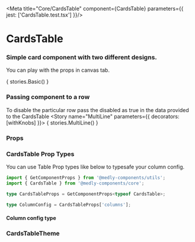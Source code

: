 
<Meta title="Core/CardsTable" component={CardsTable} parameters={{ jest: ['CardsTable.test.tsx'] }}/>

# CardsTable

### Simple card component with two different designs.
You can play with the props in canvas tab.



<Preview withToolbar>
    <Story name="Basic" parameters={{ decorators: [withKnobs] }}>
        {
            stories.Basic()
        }
    </Story>
</Preview>


### Passing component to a row
To disable the particular row pass the disabled as true in the data provided to the CardsTable
<Preview withToolbar>
    <Story name="MultiLine" parameters={{ decorators: [withKnobs] }}>
        {
            stories.MultiLine()
        }
    </Story>
</Preview>

### Props
<Props of={CardsTable} />

### CardsTable Prop Types

You can use Table Prop types like below to typesafe your column config.

```ts
import { GetComponentProps } from '@medly-components/utils';
import { CardsTable } from '@medly-components/core';

type CardsTableProps = GetComponentProps<typeof CardsTable>;

type ColumnConfig = CardsTableProps['columns'];
```
#### Column config type

<Props of={stories.ColumnConfigInterface} />

### CardsTableTheme

<Props of={stories.Theme} />
